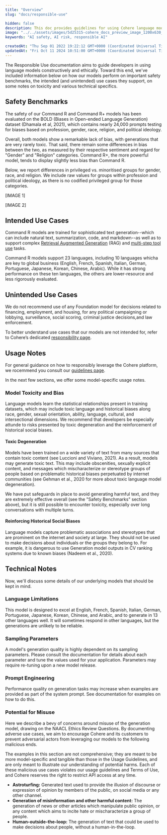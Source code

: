 ```yaml
---
title: "Overview"
slug: "docs/responsible-use"

hidden: false 
description: This doc provides guidelines for using Cohere language models ethically and constructively. 
image: "../../assets/images/5d25315-cohere_docs_preview_image_1200x630_copy.jpg"  
keywords: "AI safety, AI risk, responsible AI"

createdAt: "Thu Sep 01 2022 19:22:12 GMT+0000 (Coordinated Universal Time)"
updatedAt: "Fri Oct 11 2024 10:51:00 GMT+0000 (Coordinated Universal Time)"
---
```

The Responsible Use documentation aims to guide developers in using language models constructively and ethically. Toward this end, we've included information below on how our models perform on important safety benchmarks, the intended (and unintended) use cases they support, on some notes on toxicity and various technical specifics.

## Safety Benchmarks 

The safety of our Command R and Command R+ models has been evaluated on the BOLD (Biases in Open-ended Language Generation) dataset (Dhamala et al, 2021), which contains nearly 24,000 prompts testing for biases based on profession, gender, race, religion, and political ideology. 

Overall, both models show a remarkable lack of bias, with generations that are very rarely toxic. That said, there remain some differences in bias between the two, as measured by their respective sentiment and regard for "Gender" and "Religion" categories. Command R+, the more powerful model, tends to display slightly less bias than Command R. 

Below, we report differences in privileged vs. minoritised groups for gender, race, and religion. We include raw values for groups within profession and political ideology, as there is no codified privileged group for those categories. 

[IMAGE 1]

[IMAGE 2]

## Intended Use Cases 
Command R models are trained for sophisticated text generation--which can include natural text, summarization, code, and markdown--as well as to support complex [Retrieval Augmented Generation](https://docs.cohere.com/docs/retrieval-augmented-generation-rag) (RAG) and [multi-step tool use](https://cohere.com/blog/multi-step-tool-use-2) tasks. 

Command R models support 23 languages, including 10 languages whicha are key to global business (English, French, Spanish, Italian, German, Portuguese, Japanese, Korean, Chinese, Arabic). While it has strong performance on these ten languages, the others are lower-resource and less rigorously evaluated.

## Unintended Use Cases 
We do not recommend use of any Foundation model for decisions related to financing, employment, and housing, for any political campaigning or lobbying, surveillance, social scoring, criminal justice decisions,and  law enforcement.

To better understand use cases that our models are not intended for, refer to Cohere’s dedicated [responsibility page](https://cohere.com/responsibility).

## Usage Notes

For general guidance on how to responsibly leverage the Cohere platform, we rocemmend you consult our [guidelines page](https://docs.cohere.com/docs/usage-guidelines).

In the next few sections, we offer some model-specific usage notes.

### Model Toxicity and Bias
Language  models  learn  the  statistical  relationships  present  in  training  datasets,  which  may  include toxic language and historical biases along race, gender, sexual orientation, ability, language, cultural,
and  intersectional  dimensions. We recommend that developers be especially attunde to risks presented by toxic degeneration and the reinforcement of historical social biases.

#### Toxic  Degeneration
Models have been trained on a wide variety of text from many sources that contain toxic content (see Luccioni and Viviano, 2021). As a result, models  may  generate  toxic  text. This  may  include  obscenities, sexually  explicit content, and  messages  which  mischaracterize or stereotype  groups of people based on problematic historical biases perpetuated by internet communities (see Gehman et al., 2020 for more about toxic language model degeneration).

We have put safeguards in place to avoid generating harmful text, and they are extremely effective overall (see the "Safety Benchmarks" section above), but it is still possible to encounter toxicity, especially over long conversations with multiple turns.

#### Reinforcing Historical Social Biases
Language models capture problematic associations and stereotypes that are prominent on the internet and society at large. They should not be used to make decisions about individuals or the groups they belong to. For example, it is dangerous to use Generation model outputs in CV ranking systems due to known biases (Nadeem et al., 2020).

## Technical Notes
Now, we'll discuss some details of our underlying models that should be kept in mind. 

### Language Limitations 
This model is designed to excel at English, French, Spanish, Italian, German, Portuguese, Japanese, Korean, Chinese, and Arabic, and to generate in 13 other languages well. It will sometimes respond in other languages, but the generations are unlikely to be reliable.

### Sampling Parameters 
A model's generation quality is highly dependent on its sampling parameters. Please consult the documentation for details about each parameter and tune the values used for your application. Parameters may require re-tuning upon a new model release.

### Prompt Engineering 
Performance quality on generation tasks may increase when examples
are provided as part of the system prompt. See documentation for examples on how to do this.

### Potential for Misuse
Here we describe a bevy of concerns around misuse of the generation model, drawing on the NAACL Ethics Review Questions. By documenting adverse use cases, we aim to encourage Cohere and
its  customers  to  prevent  adversarial  actors  from  leveraging  our  models  to  the  following  malicious ends.

The examples in this section are not comprehensive; they are meant to be more model-specific and tangible than those in the Usage Guidelines, and are only meant to illustrate our understanding of potential harms. Each of these malicious use cases violates our usage guidelines and Terms of Use, and Cohere reserves the right to restrict API access at any time.

- **Astroturfing:** Generated text used to provide the illusion of discourse or expression of opinion
by members of the public, on social media or any other channel.
- **Generation of misinformation and other harmful content:**  The  generation  of  news  or  other
articles which manipulate public opinion, or any content which aims to incite hate or mischaracterize a group of people.
- **Human-outside-the-loop:** The generation of text that could be used to make decisions about people,  without a human-in-the-loop. 